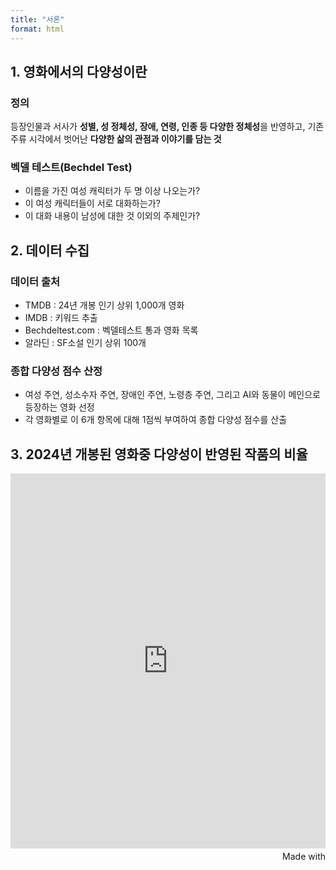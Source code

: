 ```yaml
---
title: "서론"  
format: html
---
```



## 1. 영화에서의 다양성이란

###  정의

등장인물과 서사가 **성별, 성 정체성, 장애, 연령, 인종 등 다양한 정체성**을 반영하고, 기존 주류 시각에서 벗어난 **다양한 삶의 관점과 이야기를 담는 것**


###  벡델 테스트(Bechdel Test)

- 이름을 가진 여성 캐릭터가 두 명 이상 나오는가?
- 이 여성 캐릭터들이 서로 대화하는가? 
- 이 대화 내용이 남성에 대한 것 이외의 주제인가?


## 2. 데이터 수집

### 데이터 출처
- TMDB : 24년 개봉 인기 상위 1,000개 영화
- IMDB : 키워드 추출
- Bechdeltest.com : 벡델테스트 통과 영화 목록
- 알라딘 : SF소설 인기 상위 100개

### 종합 다양성 점수 산정  
- 여성 주연, 성소수자 주연, 장애인 주연, 노령층 주연, 그리고 AI와 동물이 메인으로 등장하는 영화 선정  
- 각 영화별로 이 6개 항목에 대해 1점씩 부여하여 종합 다양성 점수를 산출



## 3. 2024년 개봉된 영화중 다양성이 반영된 작품의 비율

<iframe src='https://flo.uri.sh/visualisation/23754794/embed' title='Interactive or visual content' class='flourish-embed-iframe' frameborder='0' scrolling='no' style='width:100%;height:600px;' sandbox='allow-same-origin allow-forms allow-scripts allow-downloads allow-popups allow-popups-to-escape-sandbox allow-top-navigation-by-user-activation'></iframe><div style='width:100%!;margin-top:4px!important;text-align:right!important;'><a class='flourish-credit' href='https://public.flourish.studio/visualisation/23754794/?utm_source=embed&utm_campaign=visualisation/23754794' target='_top' style='text-decoration:none!important'><img alt='Made with Flourish' src='https://public.flourish.studio/resources/made_with_flourish.svg' style='width:105px!important;height:16px!important;border:none!important;margin:0!important;'> </a></div>
